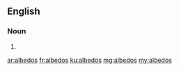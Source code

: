 ==English==

===Noun===
{{head|en|plural}}

# {{plural of|albedo|lang=en|nocat=1}}

[[ar:albedos]]
[[fr:albedos]]
[[ku:albedos]]
[[mg:albedos]]
[[my:albedos]]